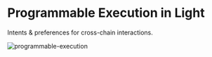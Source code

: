 # Programmable Execution in Light

Intents & preferences for cross-chain interactions.

![programmable-execution](/programmable-execution.png)
